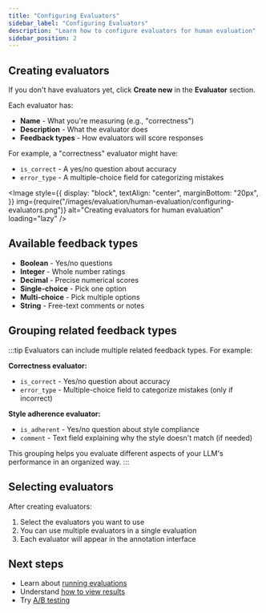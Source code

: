 ```yaml
---
title: "Configuring Evaluators"
sidebar_label: "Configuring Evaluators"
description: "Learn how to configure evaluators for human evaluation"
sidebar_position: 2
---
```



## Creating evaluators

If you don't have evaluators yet, click **Create new** in the **Evaluator** section.

Each evaluator has:
- **Name** - What you're measuring (e.g., "correctness")
- **Description** - What the evaluator does
- **Feedback types** - How evaluators will score responses

For example, a "correctness" evaluator might have:
- `is_correct` - A yes/no question about accuracy
- `error_type` - A multiple-choice field for categorizing mistakes

<Image
  style={{
    display: "block",
    textAlign: "center",
    marginBottom: "20px",
  }}
  img={require("/images/evaluation/human-evaluation/configuring-evaluators.png")}
  alt="Creating evaluators for human evaluation"
  loading="lazy"
/>

## Available feedback types

- **Boolean** - Yes/no questions
- **Integer** - Whole number ratings
- **Decimal** - Precise numerical scores
- **Single-choice** - Pick one option
- **Multi-choice** - Pick multiple options
- **String** - Free-text comments or notes

## Grouping related feedback types

:::tip
Evaluators can include multiple related feedback types. For example:

**Correctness evaluator:**
- `is_correct` - Yes/no question about accuracy
- `error_type` - Multiple-choice field to categorize mistakes (only if incorrect)

**Style adherence evaluator:**
- `is_adherent` - Yes/no question about style compliance
- `comment` - Text field explaining why the style doesn't match (if needed)

This grouping helps you evaluate different aspects of your LLM's performance in an organized way.
:::

## Selecting evaluators

After creating evaluators:

1. Select the evaluators you want to use
2. You can use multiple evaluators in a single evaluation
3. Each evaluator will appear in the annotation interface

## Next steps

- Learn about [running evaluations](/evaluation/human-evaluation/running-evaluations)
- Understand [how to view results](/evaluation/human-evaluation/viewing-results)
- Try [A/B testing](/evaluation/human-evaluation/ab-testing)
